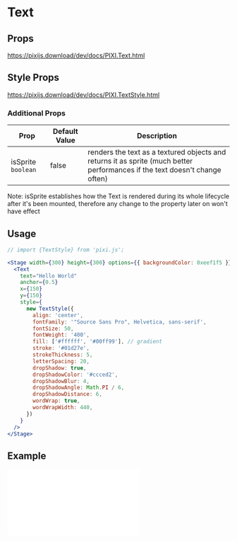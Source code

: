 # Text

## Props

https://pixijs.download/dev/docs/PIXI.Text.html

## Style Props

https://pixijs.download/dev/docs/PIXI.TextStyle.html

### Additional Props

| Prop               | Default Value | Description                                                                                                                 |
| ------------------ | ------------- | --------------------------------------------------------------------------------------------------------------------------- |
| isSprite `boolean` | false         | renders the text as a textured objects and returns it as sprite (much better performances if the text doesn't change often) |

Note: isSprite establishes how the Text is rendered during its whole lifecycle after it's been mounted, therefore any change to the property later on won't have effect

## Usage

```jsx live
// import {TextStyle} from 'pixi.js';

<Stage width={300} height={300} options={{ backgroundColor: 0xeef1f5 }}>
  <Text
    text="Hello World"
    anchor={0.5}
    x={150}
    y={150}
    style={
      new TextStyle({
        align: 'center',
        fontFamily: '"Source Sans Pro", Helvetica, sans-serif',
        fontSize: 50,
        fontWeight: '400',
        fill: ['#ffffff', '#00ff99'], // gradient
        stroke: '#01d27e',
        strokeThickness: 5,
        letterSpacing: 20,
        dropShadow: true,
        dropShadowColor: '#ccced2',
        dropShadowBlur: 4,
        dropShadowAngle: Math.PI / 6,
        dropShadowDistance: 6,
        wordWrap: true,
        wordWrapWidth: 440,
      })
    }
  />
</Stage>
```

## Example

<iframe
  height={600}
  scrolling="no"
  title="Text"
  src="//codepen.io/inlet/embed/ec46cd42dc7fed3c383fc934a0dcf6b4/?height=600&theme-id=33987&default-tab=result&embed-version=2"
  frameBorder="no"
  allowFullScreen={true}
  style={{ width: '100%' }}
/>
